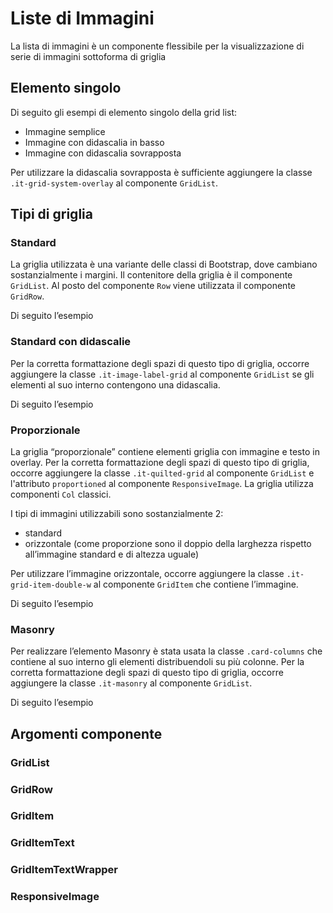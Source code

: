 
<Meta of={GridItemStories} />

# Liste di Immagini

La lista di immagini è un componente flessibile per la visualizzazione di serie di immagini sottoforma di griglia

## Elemento singolo

Di seguito gli esempi di elemento singolo della grid list:

- Immagine semplice
- Immagine con didascalia in basso
- Immagine con didascalia sovrapposta

Per utilizzare la didascalia sovrapposta è sufficiente aggiungere la classe `.it-grid-system-overlay` al componente `GridList`.

<Canvas of={GridItemStories.ElementoSingolo} />

## Tipi di griglia

### Standard

La griglia utilizzata è una variante delle classi di Bootstrap, dove cambiano sostanzialmente i margini.
Il contenitore della griglia è il componente `GridList`.
Al posto del componente `Row` viene utilizzata il componente `GridRow`.

Di seguito l’esempio

<Canvas of={GridItemStories.GrigliaStandard} />

### Standard con didascalie

Per la corretta formattazione degli spazi di questo tipo di griglia, occorre aggiungere la classe `.it-image-label-grid` al componente `GridList` se gli elementi al suo interno contengono una didascalia.

Di seguito l’esempio

<Canvas of={GridItemStories.StandardDidascalie} />

### Proporzionale

La griglia “proporzionale” contiene elementi griglia con immagine e testo in overlay.
Per la corretta formattazione degli spazi di questo tipo di griglia, occorre aggiungere la classe `.it-quilted-grid` al componente `GridList` e l'attributo `proportioned` al componente `ResponsiveImage`. 
La griglia utilizza componenti `Col` classici.

I tipi di immagini utilizzabili sono sostanzialmente 2:

- standard
- orizzontale (come proporzione sono il doppio della larghezza rispetto all’immagine standard e di altezza uguale)

Per utilizzare l’immagine orizzontale, occorre aggiungere la classe `.it-grid-item-double-w` al componente `GridItem` che contiene l’immagine.

Di seguito l’esempio

<Canvas of={GridItemStories.Proporzionale} />

### Masonry

Per realizzare l’elemento Masonry è stata usata la classe `.card-columns` che contiene al suo interno gli elementi distribuendoli su più colonne. Per la corretta formattazione degli spazi di questo tipo di griglia, occorre aggiungere la classe `.it-masonry` al componente `GridList`.

Di seguito l’esempio

<Canvas of={GridItemStories.Masonry} />

## Argomenti componente

### GridList

<ArgTypes of={GridList} />

### GridRow

<ArgTypes of={GridRow} />

### GridItem

<ArgTypes of={GridItem} />

### GridItemText

<ArgTypes of={GridItemText} />

### GridItemTextWrapper

<ArgTypes of={GridItemTextWrapper} />

### ResponsiveImage

<ArgTypes of={ResponsiveImage} />
